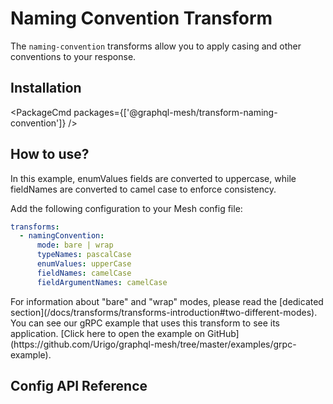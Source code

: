 
# Naming Convention Transform

The `naming-convention` transforms allow you to apply casing and other conventions to your response.

## Installation

<PackageCmd packages={['@graphql-mesh/transform-naming-convention']} />

## How to use?

<Callout>
  In this example, enumValues fields are converted to uppercase, while fieldNames are converted to camel case to enforce consistency.
</Callout>

Add the following configuration to your Mesh config file:

```yaml filename=".meshrc.yaml"
transforms:
  - namingConvention:
      mode: bare | wrap
      typeNames: pascalCase
      enumValues: upperCase
      fieldNames: camelCase
      fieldArgumentNames: camelCase
```

<Callout>
  For information about "bare" and "wrap" modes, please read the [dedicated
  section](/docs/transforms/transforms-introduction#two-different-modes).
</Callout>

<Callout>
  You can see our gRPC example that uses this transform to see its application. [Click here to open the example on
  GitHub](https://github.com/Urigo/graphql-mesh/tree/master/examples/grpc-example).
</Callout>

## Config API Reference


<API />
